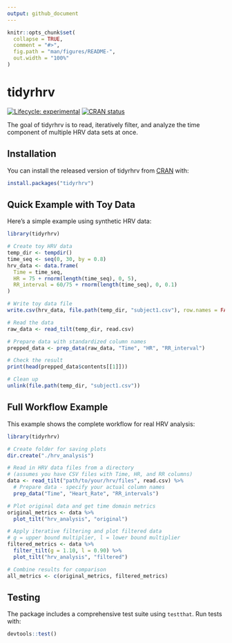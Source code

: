 ```yaml
---
output: github_document
---
```


<!-- README.md is generated from README.Rmd. Please edit that file -->

```r
knitr::opts_chunk$set(
  collapse = TRUE,
  comment = "#>",
  fig.path = "man/figures/README-",
  out.width = "100%"
)
```

# tidyrhrv

<!-- badges: start -->
[![Lifecycle: experimental](https://img.shields.io/badge/lifecycle-experimental-orange.svg)](https://www.tidyverse.org/lifecycle/#experimental)
[![CRAN status](https://www.r-pkg.org/badges/version/tidyrhrv)](https://CRAN.R-project.org/package=tidyrhrv)
<!-- badges: end -->

The goal of tidyrhrv is to read, iteratively filter, and analyze the time component of multiple HRV data sets at once. 

## Installation

You can install the released version of tidyrhrv from [CRAN](https://CRAN.R-project.org) with:

``` r
install.packages("tidyrhrv")
```

## Quick Example with Toy Data

Here's a simple example using synthetic HRV data:

```r
library(tidyrhrv)

# Create toy HRV data
temp_dir <- tempdir()
time_seq <- seq(0, 30, by = 0.8)
hrv_data <- data.frame(
  Time = time_seq,
  HR = 75 + rnorm(length(time_seq), 0, 5),
  RR_interval = 60/75 + rnorm(length(time_seq), 0, 0.1)
)

# Write toy data file
write.csv(hrv_data, file.path(temp_dir, "subject1.csv"), row.names = FALSE)

# Read the data
raw_data <- read_tilt(temp_dir, read.csv)

# Prepare data with standardized column names
prepped_data <- prep_data(raw_data, "Time", "HR", "RR_interval")

# Check the result
print(head(prepped_data$contents[[1]]))

# Clean up
unlink(file.path(temp_dir, "subject1.csv"))
```

## Full Workflow Example

This example shows the complete workflow for real HRV analysis:

```r
library(tidyrhrv)

# Create folder for saving plots
dir.create("./hrv_analysis")

# Read in HRV data files from a directory
# (assumes you have CSV files with Time, HR, and RR columns)
data <- read_tilt("path/to/your/hrv/files", read.csv) %>% 
  # Prepare data - specify your actual column names
  prep_data("Time", "Heart_Rate", "RR_intervals")

# Plot original data and get time domain metrics
original_metrics <- data %>% 
  plot_tilt("hrv_analysis", "original")

# Apply iterative filtering and plot filtered data
# g = upper bound multiplier, l = lower bound multiplier
filtered_metrics <- data %>% 
  filter_tilt(g = 1.10, l = 0.90) %>% 
  plot_tilt("hrv_analysis", "filtered")

# Combine results for comparison
all_metrics <- c(original_metrics, filtered_metrics)
```

## Testing

The package includes a comprehensive test suite using `testthat`. Run tests with:

```r
devtools::test()
```

